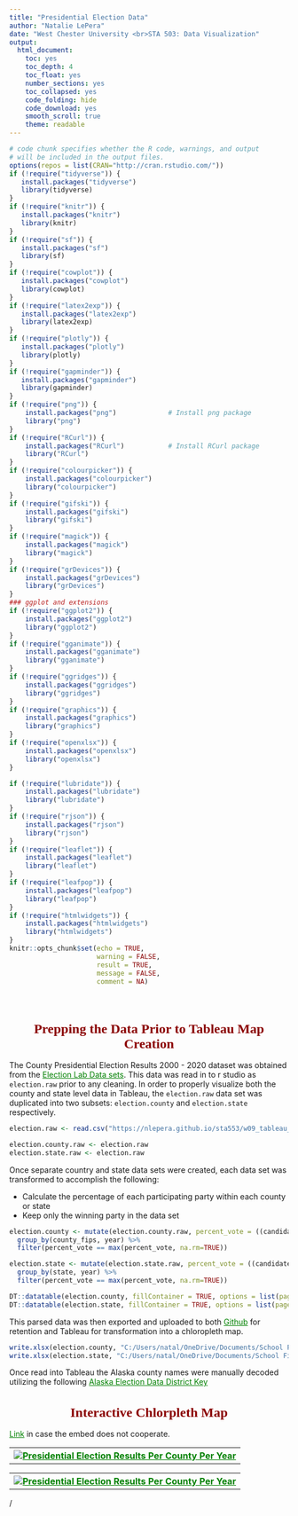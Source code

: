 ---
title: "Presidential Election Data"
author: "Natalie LePera"
date: "West Chester University <br>STA 503: Data Visualization"
output:
  html_document: 
    toc: yes
    toc_depth: 4
    toc_float: yes
    number_sections: yes
    toc_collapsed: yes
    code_folding: hide
    code_download: yes
    smooth_scroll: true
    theme: readable
---

```{=html}
<style type="text/css">

div#TOC li {
    list-style:none;
    background-color:lightgray;
    background-image:none;
    background-repeat:none;
    background-position:0;
    font-family: Arial, Helvetica, sans-serif;
    color: #780c0c;
}

/* mouse over link */
div#TOC a:hover {
  color: red;
}

/* unvisited link */
div#TOC a:link {
  color: blue;
}



h1.title {
  font-size: 24px;
  color: Darkblue;
  text-align: center;
  font-family: Arial, Helvetica, sans-serif;
  font-variant-caps: normal;
}
h4.subtitle {
  font-size: 18px;
  font-family: "Times New Roman", Times, serif;
  color: DarkRed;
  text-align: center;
}
h4.author { 
    font-size: 18px;
  font-family: "Times New Roman", Times, serif;
  color: DarkRed;
  text-align: center;
}
h4.date { 
  font-size: 18px;
  font-family: "Times New Roman", Times, serif;
  color: DarkBlue;
  text-align: center;
}
h1 {
    font-size: 24px;
    font-family: "Times New Roman", Times, serif;
    color: darkred;
    text-align: center;
}
h2 {
    font-size: 18px;
    font-family: "Times New Roman", Times, serif;
    color: navy;
    text-align: center;
}

h3 { 
    font-size: 15px;
    font-family: "Times New Roman", Times, serif;
    color: navy;
    text-align: left;
}

h4 { /* Header 4 - and the author and data headers use this too  */
    font-size: 18px;
    font-family: "Times New Roman", Times, serif;
    color: darkred;
    text-align: left;
}
h5 { 
    font-size: 15px;
    font-family: "Times New Roman", Times, serif;
    color: white;
    text-align: left;
}
/* unvisited link */
a:link {
  color: green;
}

/* visited link */
a:visited {
  color: green;
}

/* mouse over link */
a:hover {
  color: red;
}

/* selected link */
a:active {
  color: yellow;
}

</style>
```

```{r setup, include=FALSE}
# code chunk specifies whether the R code, warnings, and output 
# will be included in the output files.
options(repos = list(CRAN="http://cran.rstudio.com/"))
if (!require("tidyverse")) {
   install.packages("tidyverse")
   library(tidyverse)
}
if (!require("knitr")) {
   install.packages("knitr")
   library(knitr)
}
if (!require("sf")) {
   install.packages("sf")
   library(sf)
}
if (!require("cowplot")) {
   install.packages("cowplot")
   library(cowplot)
}
if (!require("latex2exp")) {
   install.packages("latex2exp")
   library(latex2exp)
}
if (!require("plotly")) {
   install.packages("plotly")
   library(plotly)
}
if (!require("gapminder")) {
   install.packages("gapminder")
   library(gapminder)
}
if (!require("png")) {
    install.packages("png")             # Install png package
    library("png")
}
if (!require("RCurl")) {
    install.packages("RCurl")           # Install RCurl package
    library("RCurl")
}
if (!require("colourpicker")) {
    install.packages("colourpicker")              
    library("colourpicker")
}
if (!require("gifski")) {
    install.packages("gifski")              
    library("gifski")
}
if (!require("magick")) {
    install.packages("magick")              
    library("magick")
}
if (!require("grDevices")) {
    install.packages("grDevices")              
    library("grDevices")
}
### ggplot and extensions
if (!require("ggplot2")) {
    install.packages("ggplot2")              
    library("ggplot2")
}
if (!require("gganimate")) {
    install.packages("gganimate")              
    library("gganimate")
}
if (!require("ggridges")) {
    install.packages("ggridges")              
    library("ggridges")
}
if (!require("graphics")) {
    install.packages("graphics")              
    library("graphics")
}
if (!require("openxlsx")) {
    install.packages("openxlsx")              
    library("openxlsx")
}

if (!require("lubridate")) {
    install.packages("lubridate")              
    library("lubridate")
}
if (!require("rjson")) {
    install.packages("rjson")              
    library("rjson")
}
if (!require("leaflet")) {
    install.packages("leaflet")              
    library("leaflet")
}
if (!require("leafpop")) {
    install.packages("leafpop")              
    library("leafpop")
}
if (!require("htmlwidgets")) {
    install.packages("htmlwidgets")              
    library("htmlwidgets")
}
knitr::opts_chunk$set(echo = TRUE,       
                      warning = FALSE,   
                      result = TRUE,   
                      message = FALSE,
                      comment = NA)
```
\

# Prepping the Data Prior to Tableau Map Creation


The County Presidential Election Results 2000 - 2020 dataset was obtained from the <a href="https://dataverse.harvard.edu/dataset.xhtml?persistentId=doi:10.7910/DVN/VOQCHQMIT">Election Lab Data sets</a>.  This data was read in to r studio as `election.raw` prior to any cleaning.  In order to properly visualize both the county and state level data in Tableau, the `election.raw` data set was duplicated into two subsets: `election.county` and `election.state` respectively.
```{r}
election.raw <- read.csv("https://nlepera.github.io/sta553/w09_tableau_maps/data/PresidentialElection2000To2020.csv")
```

```{r}
election.county.raw <- election.raw
election.state.raw <- election.raw
```

Once separate country and state data sets were created, each data set was transformed to accomplish the following:

  -   Calculate the percentage of each participating party within each county or state
  -   Keep only the winning party in the data set

```{r}
election.county <- mutate(election.county.raw, percent_vote = ((candidatevotes / totalvotes)*100)) %>% 
  group_by(county_fips, year) %>% 
  filter(percent_vote == max(percent_vote, na.rm=TRUE))

election.state <- mutate(election.state.raw, percent_vote = ((candidatevotes / totalvotes)*100)) %>% 
  group_by(state, year) %>% 
  filter(percent_vote == max(percent_vote, na.rm=TRUE))

```

```{r out.height='100%', align='center'}
DT::datatable(election.county, fillContainer = TRUE, options = list(pageLength = 10))
DT::datatable(election.state, fillContainer = TRUE, options = list(pageLength = 10))
```

This parsed data was then exported and uploaded to both <a href="https://github.com/nlepera/sta553/tree/main/w09_tableau_maps/data">Github</a> for retention and Tableau for transformation into a chloropleth map. 

```{r echo=TRUE, eval=FALSE}
write.xlsx(election.county, "C:/Users/natal/OneDrive/Documents/School Files/Spring 2024/STA553 - Data Visualization/sta553/w09_tableau_maps/data/election_county.xlsx", row.names=FALSE )
write.xlsx(election.state, "C:/Users/natal/OneDrive/Documents/School Files/Spring 2024/STA553 - Data Visualization/sta553/w09_tableau_maps/data/election_state.xlsx", row.names=FALSE )
```

Once read into Tableau the Alaska county names were manually decoded utilizing the following <a href="https://www.elections.alaska.gov/doc/forms/H07.pdf">Alaska Election Data District Key</a>

# Interactive Chlorpleth Map

<a href="https://prod-useast-b.online.tableau.com/t/nl10316570740a22d2e/views/PresidentialElectionResultsPerCountyPerYear/Sheet1">Link</a> in case the embed does not cooperate.




<table>
<tr>
<th>
<div class='tableauPlaceholder' id='viz1712200748429' style='position: relative'><noscript><a href='#'><img alt='Presidential Election Results Per County Per Year ' src='https:&#47;&#47;public.tableau.com&#47;static&#47;images&#47;Pr&#47;PresidentialElectionResultsPerCountyPerYear&#47;Sheet1&#47;1_rss.png' style='border: none' /></a></noscript><object class='tableauViz'  style='display:none;'><param name='host_url' value='https%3A%2F%2Fpublic.tableau.com%2F' /> <param name='embed_code_version' value='3' /> <param name='site_root' value='' /><param name='name' value='PresidentialElectionResultsPerCountyPerYear&#47;Sheet1' /><param name='tabs' value='no' /><param name='toolbar' value='yes' /><param name='static_image' value='https:&#47;&#47;public.tableau.com&#47;static&#47;images&#47;Pr&#47;PresidentialElectionResultsPerCountyPerYear&#47;Sheet1&#47;1.png' /> <param name='animate_transition' value='yes' />
<param name='display_static_image' value='yes' />
<param name='display_spinner' value='yes' />
<param name='display_overlay' value='yes' />
<param name='display_count' value='yes' />
<param name='language' value='en-US' />
</object></div>                
<script type='text/javascript'>var divElement = document.getElementById('viz1712200748429');                    
var vizElement = divElement.getElementsByTagName('object')[0];
vizElement.style.width='100%';vizElement.style.height=(divElement.offsetWidth*0.75)+'px';                   
var scriptElement = document.createElement('script');                    
scriptElement.src = 'https://public.tableau.com/javascripts/api/viz_v1.js';                   
vizElement.parentNode.insertBefore(scriptElement, vizElement);                
</script>
</th>
</tr>

<table>
<tr>
<th>
<div class='tableauPlaceholder' id='viz1712200748429' style='position: relative'><noscript><a href='#'><img alt='Presidential Election Results Per County Per Year ' src='https:&#47;&#47;public.tableau.com&#47;static&#47;images&#47;Pr&#47;PresidentialElectionResultsPerCountyPerYear&#47;Sheet1&#47;1_rss.png' style='border: none' /></a></noscript><object class='tableauViz'  style='display:none;'><param name='host_url' value='https%3A%2F%2Fpublic.tableau.com%2F' /> <param name='embed_code_version' value='3' /> <param name='site_root' value='' /><param name='name' value='PresidentialElectionResultsPerCountyPerYear&#47;Sheet1' /><param name='tabs' value='no' /><param name='toolbar' value='yes' /><param name='static_image' value='https:&#47;&#47;public.tableau.com&#47;static&#47;images&#47;Pr&#47;PresidentialElectionResultsPerCountyPerYear&#47;Sheet1&#47;1.png' /> <param name='animate_transition' value='yes' />
<param name='display_static_image' value='yes' />
<param name='display_spinner' value='yes' />
<param name='display_overlay' value='yes' />
<param name='display_count' value='yes' />
<param name='language' value='en-US' />
</object></div>                
<script type='text/javascript'>var divElement = document.getElementById('viz1712200748429');                    
var vizElement = divElement.getElementsByTagName('object')[0];
vizElement.style.width='100%';vizElement.style.height=(divElement.offsetWidth*0.75)+'px';                   
var scriptElement = document.createElement('script');                    
scriptElement.src = 'https://public.tableau.com/javascripts/api/viz_v1.js';                   
vizElement.parentNode.insertBefore(scriptElement, vizElement);                
</script>
</th>
</tr>
</table>

/